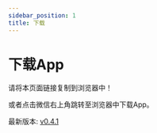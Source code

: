 ```yaml
---
sidebar_position: 1
title: 下载
---
```



# 下载App

请将本页面链接复制到浏览器中！

或者点击微信右上角跳转至浏览器中下载App。

最新版本: [v0.4.1](https://app-dist-1307054264.file.myqcloud.com/0.4.1-feat.apk)

